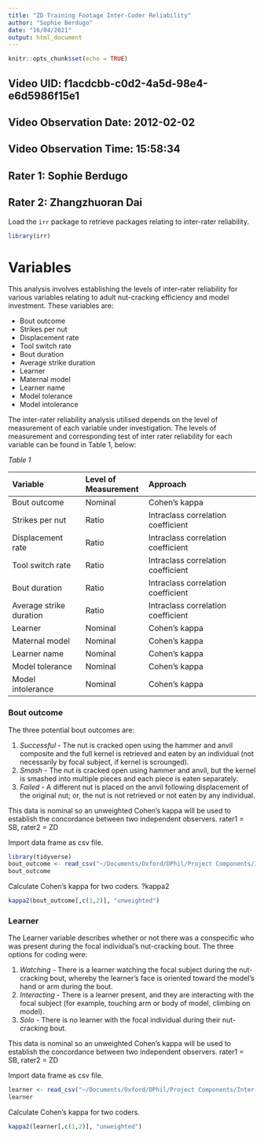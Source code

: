 ```yaml
---
title: "ZD Training Footage Inter-Coder Reliability"
author: "Sophie Berdugo"
date: "16/04/2021"
output: html_document
---
```


```r
knitr::opts_chunk$set(echo = TRUE)
```

## Video UID: f1acdcbb-c0d2-4a5d-98e4-e6d5986f15e1
## Video Observation Date: 2012-02-02 
## Video Observation Time: 15:58:34

## Rater 1: Sophie Berdugo
## Rater 2: Zhangzhuoran Dai

Load the `irr` package to retrieve packages relating to inter-rater reliability.
```r
library(irr)
```

# Variables
This analysis involves establishing the levels of inter-rater reliability for various variables relating to adult nut-cracking efficiency and model investment. These variables are:

* Bout outcome
* Strikes per nut
* Displacement rate
* Tool switch rate
* Bout duration
* Average strike duration
* Learner
* Maternal model
* Learner name
* Model tolerance
* Model intolerance

The inter-rater reliability analysis utilised depends on the level of measurement of each variable under investigation. The levels of measurement and corresponding test of inter rater reliability for each variable can be found in Table 1, below:

*Table 1*

| Variable                | Level of Measurement | Approach                           |
| :---------------------- | :------------------- | :--------------------------------- |
| Bout outcome            | Nominal              | Cohen's kappa                      |
| Strikes per nut         | Ratio                | Intraclass correlation coefficient |
| Displacement rate       | Ratio                | Intraclass correlation coefficient |
| Tool switch rate        | Ratio                | Intraclass correlation coefficient |
| Bout duration           | Ratio                | Intraclass correlation coefficient |
| Average strike duration | Ratio                | Intraclass correlation coefficient |
| Learner                 | Nominal              | Cohen's kappa                      |
| Maternal model          | Nominal              | Cohen's kappa                      |
| Learner name            | Nominal              | Cohen's kappa                      |
| Model tolerance         | Nominal              | Cohen's kappa                      |
| Model intolerance       | Nominal              | Cohen's kappa                      |

### Bout outcome

The three potential bout outcomes are:

1. *Successful* - The nut is cracked open using the hammer and anvil composite and the full kernel is retrieved and eaten by an individual (not necessarily by focal subject, if kernel is scrounged). 
2. *Smash* - The nut is cracked open using hammer and anvil, but the kernel is smashed into multiple pieces and each piece is eaten separately.
3. *Failed* - A different nut is placed on the anvil following displacement of the original nut; or, the nut is not retrieved or not eaten by any individual. 

This data is nominal so an unweighted Cohen's kappa will be used to establish the concordance between two independent observers. 
rater1 = SB, rater2 = ZD

Import data frame as csv file.
```r
library(tidyverse)
bout_outcome <- read_csv("~/Documents/Oxford/DPhil/Project Components/Inter-Coder Reliability/Data/Zhangzhuoran Dai/Training Data/Individual variable data/Bout outcome.csv")
bout_outcome
```
Calculate Cohen's kappa for two coders.
?kappa2
```r
kappa2(bout_outcome[,c(1,2)], "unweighted")
```

### Learner

The Learner variable describes whether or not there was a conspecific who was present during the focal individual's nut-cracking bout. The three options for coding were:

1. *Watching* - There is a learner watching the focal subject during the nut-cracking bout, whereby the learner’s face is oriented toward the model’s hand or arm during the bout.
2. *Interacting* - There is a learner present, and they are interacting with the focal subject (for example, touching arm or body of model, climbing on model).
3. *Solo* - There is no learner with the focal individual during their nut-cracking bout.

This data is nominal so an unweighted Cohen's kappa will be used to establish the concordance between two independent observers. 
rater1 = SB, rater2 = ZD


Import data frame as csv file.
```r
learner <- read_csv("~/Documents/Oxford/DPhil/Project Components/Inter-Coder Reliability/Data/Zhangzhuoran Dai/Training Data/Individual variable data/Learner.csv")
learner
```

Calculate Cohen's kappa for two coders.
```r
kappa2(learner[,c(1,2)], "unweighted")
```